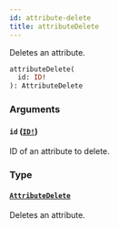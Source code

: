 ```yaml
---
id: attribute-delete
title: attributeDelete
---
```


Deletes an attribute.

```graphql
attributeDelete(
  id: ID!
): AttributeDelete

```

### Arguments

#### `id` ([`ID!`](/api-reference/scalars/id.mdx))

ID of an attribute to delete.

### Type

#### [`AttributeDelete`](/api-reference/objects/attribute-delete.mdx)

Deletes an attribute.
